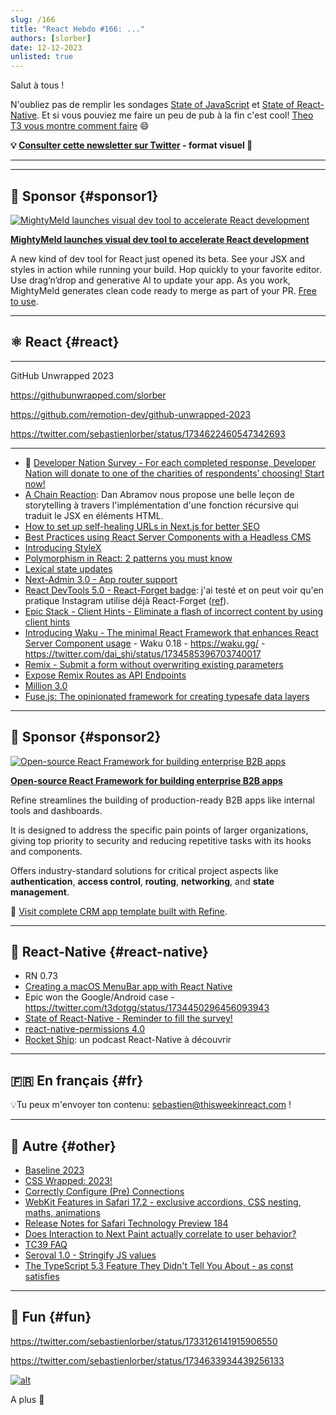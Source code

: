 ```yaml
---
slug: /166
title: "React Hebdo #166: ..."
authors: [slorber]
date: 12-12-2023
unlisted: true
---
```


Salut à tous !

N'oubliez pas de remplir les sondages [State of JavaScript](https://stateofjs.com/en-US) et [State of React-Native](https://stateofreactnative.com/). Et si vous pouviez me faire un peu de pub à la fin c'est cool! [Theo T3 vous montre comment faire](https://youtube.com/clip/UgkxDdNASo6xNS710ODcjMx0WW4HtTxIYbrA?si=G0rAnDKOQwHqh_ED) 😄

<Todo />

<!-- truncate -->

**💡 [Consulter cette newsletter sur Twitter](https://slo.im/thread) - format visuel 🎨**

---


<Support />

---

## 💸 Sponsor {#sponsor1}

[![MightyMeld launches visual dev tool to accelerate React development](/emails/issues/166/mightymeldthisweekinreact.jpg)](https://www.mightymeld.com/?utm_source=thisweekinreact&utm_medium=newsletter&utm_campaign=1&utm_content=top)

**[MightyMeld launches visual dev tool to accelerate React development](https://www.mightymeld.com/?utm_source=thisweekinreact&utm_medium=newsletter&utm_campaign=1&utm_content=top)**

A new kind of dev tool for React just opened its beta. See your JSX and styles in action while running your build. Hop quickly to your favorite editor. Use drag’n’drop and generative AI to update your app. As you work, MightyMeld generates clean code ready to merge as part of your PR. [Free to use](https://www.mightymeld.com/?utm_source=thisweekinreact&utm_medium=newsletter&utm_campaign=1&utm_content=body).

---

## ⚛️ React {#react}

---

GitHub Unwrapped 2023

https://githubunwrapped.com/slorber

https://github.com/remotion-dev/github-unwrapped-2023

https://twitter.com/sebastienlorber/status/1734622460547342693

---

- 💸 [Developer Nation Survey - For each completed response, Developer Nation will donate to one of the charities of respondents’ choosing! Start now!](https://developereconomics.net/?member_id=thisweekinreact&utm_medium=nl_ad2)
- [A Chain Reaction](https://overreacted.io/a-chain-reaction/): Dan Abramov nous propose une belle leçon de storytelling à travers l'implémentation d'une fonction récursive qui traduit le JSX en éléments HTML.
- [How to set up self-healing URLs in Next.js for better SEO](https://mikebifulco.com/posts/self-healing-urls-nextjs-seo)
- [Best Practices using React Server Components with a Headless CMS](https://www.cosmicjs.com/blog/best-practices-using-react-server-components-with-a-headless-cms)
- [Introducing StyleX](https://stylexjs.com/blog/introducing-stylex)
- [Polymorphism in React: 2 patterns you must know](https://www.bekk.christmas/post/2023/01/polymorphism-in-react)
- [Lexical state updates](https://dio.la/article/lexical-state-updates)
- [Next-Admin 3.0 - App router support](https://github.com/premieroctet/next-admin/releases/tag/%40premieroctet%2Fnext-admin%403.0.0)
- [React DevTools 5.0 - React-Forget badge](https://github.com/facebook/react/pull/27759): j'ai testé et on peut voir qu'en pratique Instagram utilise déjà React-Forget ([ref](https://twitter.com/sebastienlorber/status/1734607171030303186)).
- [Epic Stack - Client Hints - Eliminate a flash of incorrect content by using client hints](https://github.com/epicweb-dev/client-hints)
- [Introducing Waku - The minimal React Framework that enhances React Server Component usage](https://waku.gg/blog/introducing-waku) - Waku 0.18 - https://waku.gg/ - https://twitter.com/dai_shi/status/1734585396703740017
- [Remix - Submit a form without overwriting existing parameters](https://www.jacobparis.com/content/existing-params)
- [Expose Remix Routes as API Endpoints](https://sergiodxa.com/tutorials/expose-remix-routes-as-api-endpoints)
- [Million 3.0](https://million.dev/blog/million-3)
- [Fuse.js: The opinionated framework for creating typesafe data layers](https://stellate.co/blog/announcing-fuse-js)

<SubscribeFormEmbed placement="middle" />

---

## 💸 Sponsor {#sponsor2}

[![Open-source React Framework for building enterprise B2B apps](/emails/issues/166/about.jpg)](https://s.refine.dev/github-repo)

**[Open-source React Framework for building enterprise B2B apps](https://s.refine.dev/github-repo)**

Refine streamlines the building of production-ready B2B apps like internal tools and dashboards.

It is designed to address the specific pain points of larger organizations, giving top priority to security and reducing repetitive tasks with its hooks and components.

Offers industry-standard solutions for critical project aspects like **authentication**, **access control**, **routing**, **networking**, and **state management**.

🌱 [Visit complete CRM app template built with Refine](https://s.refine.dev/crm-app).

---

## 📱 React-Native {#react-native}

- RN 0.73
- [Creating a macOS MenuBar app with React Native](https://www.oskarkwasniewski.dev/blog/create-react-native-macos-menubar-app)
- Epic won the Google/Android case - https://twitter.com/t3dotgg/status/1734450296456093943
- [State of React-Native - Reminder to fill the survey!](https://survey.stateofreactnative.com/)
- [react-native-permissions 4.0](https://github.com/zoontek/react-native-permissions/releases/tag/4.0.0)
- [Rocket Ship](https://podcast.galaxies.dev/): un podcast React-Native à découvrir

---

## 🇫🇷 En français {#fr}

<Todo />

💡Tu peux m'envoyer ton contenu: [sebastien@thisweekinreact.com](mailto:sebastien@thisweekinreact.com?subject=Contenu%20en%20fran%C3%A7ais) !

<Todo />

---

## 🔀 Autre {#other}

- [Baseline 2023](https://web.dev/blog/baseline2023)
- [CSS Wrapped: 2023!](https://developer.chrome.com/blog/css-wrapped-2023)
- [Correctly Configure (Pre) Connections](https://csswizardry.com/2023/12/correctly-configure-preconnections/)
- [WebKit Features in Safari 17.2 - exclusive accordions, CSS nesting, maths, animations](https://webkit.org/blog/14787/webkit-features-in-safari-17-2/)
- [Release Notes for Safari Technology Preview 184](https://webkit.org/blog/14780/release-notes-for-safari-technology-preview-184/)
- [Does Interaction to Next Paint actually correlate to user behavior?](https://www.speedcurve.com/blog/INP-user-experience-correlation/)
- [TC39 FAQ](https://github.com/tc39/faq/)
- [Seroval 1.0 - Stringify JS values](https://github.com/lxsmnsyc/seroval)
- [The TypeScript 5.3 Feature They Didn't Tell You About - as const satisfies](https://www.totaltypescript.com/the-typescript-5-3-feature-they-didn-t-tell-you-about)

---

## 🤭 Fun {#fun}

https://twitter.com/sebastienlorber/status/1733126141915906550

https://twitter.com/sebastienlorber/status/1734633934439256133

[![alt](/emails/issues/122/meme.jpg)](https://twitter.com/TODOTODOTODOTODOTODOTODOTODOTODOTODOTODO)

A plus 👋

